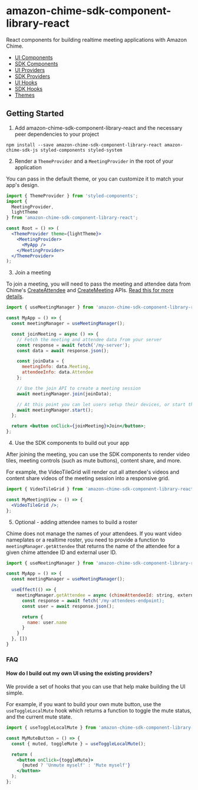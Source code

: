 <Meta title="Introduction" />

# amazon-chime-sdk-component-library-react

React components for building realtime meeting applications with Amazon Chime.

- [UI Components](/?path=/docs/ui-components-badge--basic-badge)
- [SDK Components](/?path=/docs/sdk-components-introduction--page)
- [UI Providers](/?path=/docs/ui-providers-notificationprovider--page)
- [SDK Providers](/?path=/docs/sdk-providers-introduction--page)
- [UI Hooks](/?path=/docs/ui-hooks-notification-usenotificationdispatch--page)
- [SDK Hooks](/?path=/docs/ui-hooks-notification-usenotificationdispatch--page)
- [Themes](/?path=/docs/themes--page)

## Getting Started

1. Add amazon-chime-sdk-component-library-react and the necessary peer dependencies to your project

`npm install --save amazon-chime-sdk-component-library-react amazon-chime-sdk-js styled-components styled-system`

2. Render a `ThemeProvider` and a `MeetingProvider` in the root of your application

You can pass in the default theme, or you can customize it to match your app's design.

```jsx
import { ThemeProvider } from 'styled-components';
import {
  MeetingProvider,
  lightTheme
} from 'amazon-chime-sdk-component-library-react';

const Root = () => (
  <ThemeProvider theme={lightTheme}>
    <MeetingProvider>
      <MyApp />
    </MeetingProvider>
  </ThemeProvider>
);
```

3. Join a meeting

To join a meeting, you will need to pass the meeting and attendee data from Chime's [CreateAttendee](https://docs.aws.amazon.com/chime/latest/APIReference/API_CreateAttendee.html) and [CreateMeeting](https://docs.aws.amazon.com/chime/latest/APIReference/API_CreateMeeting.html) APIs. [Read this for more details](https://aws.github.io/amazon-chime-sdk-js/modules/gettingstarted.html#meeting-service).

```jsx
import { useMeetingManager } from 'amazon-chime-sdk-component-library-react';

const MyApp = () => {
  const meetingManager = useMeetingManager();

  const joinMeeting = async () => {
    // Fetch the meeting and attendee data from your server
    const response = await fetch('/my-server');
    const data = await response.json();

    const joinData = {
      meetingInfo: data.Meeting,
      attendeeInfo: data.Attendee
    };

    // Use the join API to create a meeting session
    await meetingManager.join(joinData);

    // At this point you can let users setup their devices, or start the session immediately
    await meetingManager.start();
  };

  return <button onClick={joinMeeting}>Join</button>;
};
```

4. Use the SDK components to build out your app

After joining the meeting, you can use the SDK components to render video tiles, meeting controls (such as mute buttons), content share, and more.

For example, the VideoTileGrid will render out all attendee's videos and content share videos of the meeting session into a responsive grid.

```jsx
import { VideoTileGrid } from 'amazon-chime-sdk-component-library-react';

const MyMeetingView = () => {
  <VideoTileGrid />;
};
```

5. Optional - adding attendee names to build a roster

Chime does not manage the names of your attendees. If you want video nameplates or a realtime roster, you need to provide a function to `meetingManager.getAttendee` that returns the name of the attendee for a given chime attendee ID and external user ID.

```jsx
import { useMeetingManager } from 'amazon-chime-sdk-component-library-react';

const MyApp = () => {
  const meetingManager = useMeetingManager();

  useEffect(() => {
    meetingManager.getAttendee = async (chimeAttendeeId: string, externalUserId?: string) => {
      const response = await fetch('/my-attendees-endpoint);
      const user = await response.json();

      return {
        name: user.name
      }
    }
  }, [])
}
```

### FAQ

#### How do I build out my own UI using the existing providers?

We provide a set of hooks that you can use that help make building the UI simple.

For example, if you want to build your own mute button, use the `useToggleLocalMute` hook which returns a function to toggle the mute status, and the current mute state.

```jsx
import { useToggleLocalMute } from 'amazon-chime-sdk-component-library-react';

const MyMuteButton = () => {
  const { muted, toggleMute } = useToggleLocalMute();

  return (
    <button onClick={toggleMute}>
      {muted ? 'Unmute myself' : 'Mute myself'}
    </button>
  );
};
```
